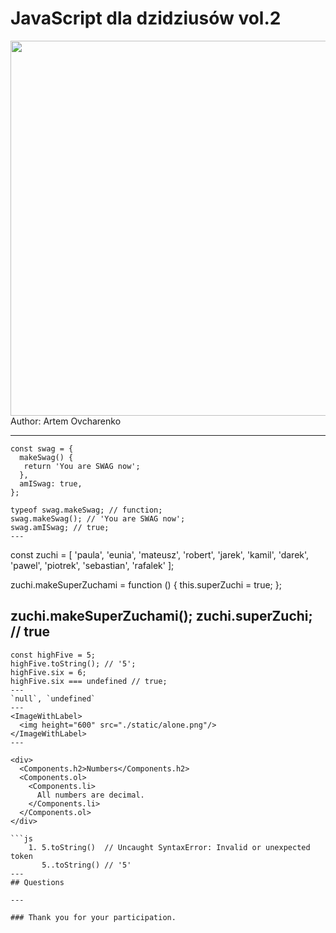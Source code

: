 

<Head>
  <title>JavaScript dla dzidziusów</title>
</Head>

# JavaScript dla dzidziusów vol.2


<ImageWithLabel>
  <img height="600" src="./static/at-finish.jpg"/>
</ImageWithLabel>
Author: Artem Ovcharenko

---

```
const swag = {
  makeSwag() {
   return 'You are SWAG now';
  },
  amISwag: true,
};

typeof swag.makeSwag; // function;
swag.makeSwag(); // 'You are SWAG now';
swag.amISwag; // true;
---
```
const zuchi = [
  'paula', 'eunia', 'mateusz', 'robert',
  'jarek', 'kamil', 'darek', 'pawel', 'piotrek',
  'sebastian', 'rafalek'
];

zuchi.makeSuperZuchami = function () {
  this.superZuchi = true;
};

zuchi.makeSuperZuchami();
zuchi.superZuchi; // true
---
```
const highFive = 5;
highFive.toString(); // '5';
highFive.six = 6;
highFive.six === undefined // true;
---
`null`, `undefined`
---
<ImageWithLabel>
  <img height="600" src="./static/alone.png"/>
</ImageWithLabel>
---

<div>
  <Components.h2>Numbers</Components.h2>
  <Components.ol>
    <Components.li>
      All numbers are decimal.
    </Components.li>
  </Components.ol>
</div>

```js
    1. 5.toString()  // Uncaught SyntaxError: Invalid or unexpected token
       5..toString() // '5'
---
## Questions

---

### Thank you for your participation.
